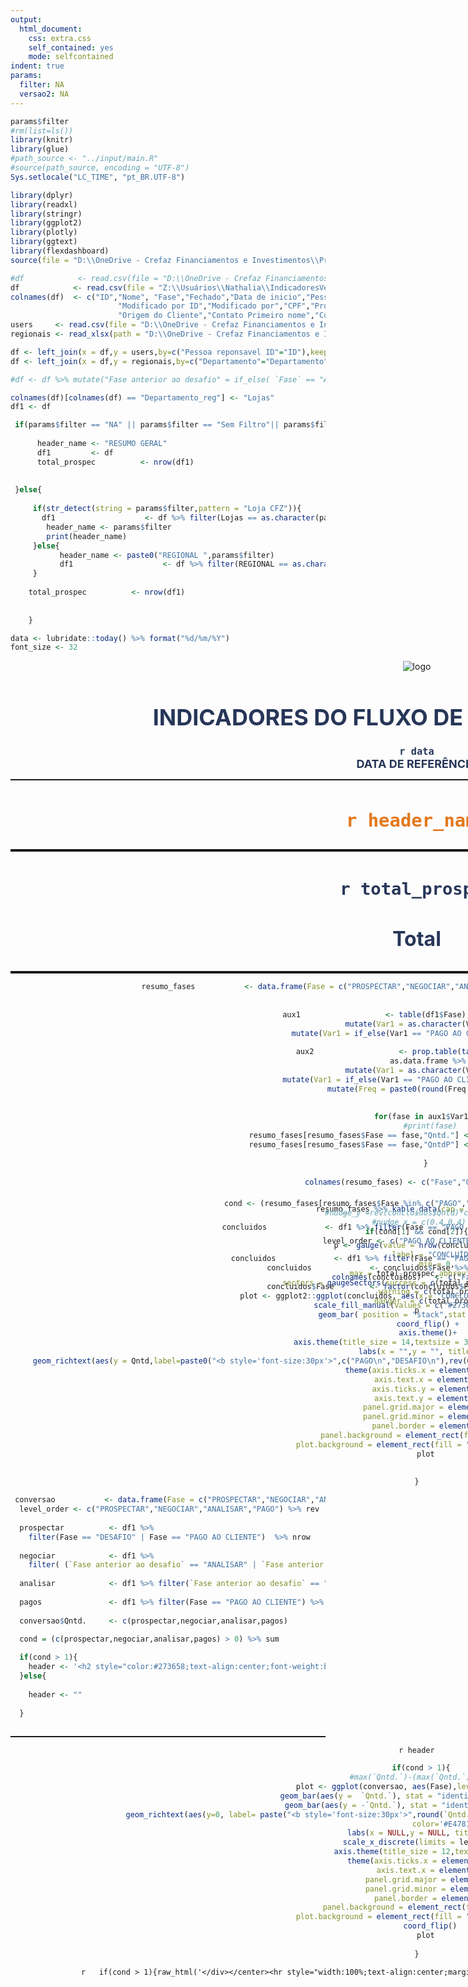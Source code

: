 ```yaml
---
output:
  html_document:
    css: extra.css
    self_contained: yes
    mode: selfcontained
indent: true
params:
  filter: NA
  versao2: NA 
---
```



<style type="text/css">
.main-container {
  max-width: 1300px;
  margin-left: auto;
  margin-right: auto;
}
</style>


```r
params$filter
#rm(list=ls())
library(knitr)
library(glue)
#path_source <- "../input/main.R"
#source(path_source, encoding = "UTF-8")
Sys.setlocale("LC_TIME", "pt_BR.UTF-8")

library(dplyr)
library(readxl)
library(stringr)
library(ggplot2)
library(plotly)
library(ggtext)
library(flexdashboard)
source(file = "D:\\OneDrive - Crefaz Financiamentos e Investimentos\\Projeto_Leads_Bitrix\\Dash_Leads_Britrix\\funcoes.R",encoding = "UTF-8")

#df            <- read.csv(file = "D:\\OneDrive - Crefaz Financiamentos e Investimentos\\Projeto_Leads_Bitrix\\Dash_Leads_Britrix\\dados\\report-bitrix.csv",sep = ";")
df            <- read.csv(file = "Z:\\Usuários\\Nathalia\\IndicadoresVendasBitrix\\report-bitrix.csv",sep = ";")
colnames(df)  <- c("ID","Nome", "Fase","Fechado","Data de inicio","Pessoa reponsavel ID","Pessoa responsável","Criado em","Modificado em",
                        "Modificado por ID","Modificado por","CPF","Produto Crefaz","Valor do emprestimo","Desafio","Fase automacao","Fase anterior ao desafio","Lead Fonte",
                        "Origem do Cliente","Contato Primeiro nome","Contato sobrenome","Contato Fonte","Data de Nascimento")
users     <- read.csv(file = "D:\\OneDrive - Crefaz Financiamentos e Investimentos\\Projeto_Leads_Bitrix\\Dash_Leads_Britrix\\dados\\users.csv",sep = ";")   
regionais <- read_xlsx(path = "D:\\OneDrive - Crefaz Financiamentos e Investimentos\\Projeto_Leads_Bitrix\\Dash_Leads_Britrix\\dados\\regionais.xlsx",sheet = "Planilha1")

df <- left_join(x = df,y = users,by=c("Pessoa reponsavel ID"="ID"),keep=TRUE,suffix = c("_LEADS","_users"))
df <- left_join(x = df,y = regionais,by=c("Departamento"="Departamento"),keep=TRUE,suffix = c("_LEADS","_reg"))

#df <- df %>% mutate("Fase anterior ao desafio" = if_else( `Fase` == "ANALISAR","ANALISAR",`Fase anterior ao desafio`))

colnames(df)[colnames(df) == "Departamento_reg"] <- "Lojas"
df1 <- df

 if(params$filter == "NA" || params$filter == "Sem Filtro"|| params$filter =="RESUMO GERAL"){
      
      header_name <- "RESUMO GERAL"
      df1         <- df
      total_prospec          <- nrow(df1)
    
      
 }else{
    
     if(str_detect(string = params$filter,pattern = "Loja CFZ")){
       df1                    <- df %>% filter(Lojas == as.character(params$filter))
        header_name <- params$filter
        print(header_name)
     }else{
           header_name <- paste0("REGIONAL ",params$filter)
           df1                    <- df %>% filter(REGIONAL == as.character(params$filter))
     }
    
    total_prospec          <- nrow(df1)
   
   
    }

data <- lubridate::today() %>% format("%d/%m/%Y")
font_size <- 32
```


<center>
<div style="width: 1300px;"> 


<div class="left"><img src='logo.png' alt='logo'/></div>
<h1  style="color:#273658;font-weight:bold;text-align:center;padding-top:-20px;font-size:36px"> INDICADORES DO FLUXO DE VENDAS DO BITRIX  </h1>
<div class="right" style="color:#273658;font-size:18px;font-weight:bold;text-align:center;">`r data` <br> DATA DE REFERÊNCIA</div>





<hr style="width:100%;text-align:center;margin-left:0;height:2px;color:#652B91;border-width: 1px;">
<h2 style="color:#E4781C;text-align:center;font-weight:bold;font-size:34px"> `r header_name` </h2>
<hr style="width:100%;text-align:center;margin-left:0;height:4px;color:#652B91;border-width: 1px;">
<h1 style="color:#273658;text-align:center;font-weight:bold;font-size:32px">  `r total_prospec`  </h1> 
<h3 style="color:#273658;text-align:center;font-weight:bold;font-size:32px">  Total  </h3>  
<hr style="width:100%;text-align:center;margin-left:0;height:4px;color:#652B91;border-width: 2px;">
</div>
</center>

<center>
<div style="width: 1300px;font-size:`r font_size`px;"> 
```r
resumo_fases           <- data.frame(Fase = c("PROSPECTAR","NEGOCIAR","ANALISAR","PAGO","DESAFIO"), Qntd. = 0, "QntdP" = 0)
    
    
    aux1                   <- table(df1$Fase) %>% as.data.frame %>% 
      mutate(Var1 = as.character(Var1)) %>% 
      mutate(Var1 = if_else(Var1 == "PAGO AO CLIENTE", "PAGO",Var1))
    
    aux2                   <- prop.table(table(df1$Fase)) %>% 
      as.data.frame %>% 
      mutate(Var1 = as.character(Var1)) %>% 
      mutate(Var1 = if_else(Var1 == "PAGO AO CLIENTE", "PAGO",Var1)) %>%
      mutate(Freq = paste0(round(Freq * 100,2),"%"))
    
  
    for(fase in aux1$Var1){
      #print(fase)
      resumo_fases[resumo_fases$Fase == fase,"Qntd."] <- aux1[aux1$Var1 == fase,"Freq"]
      resumo_fases[resumo_fases$Fase == fase,"QntdP"] <- aux2[aux2$Var1 == fase,"Freq"]
      
    }
    
    colnames(resumo_fases) <- c("Fase","Qntd.","%Qntd.")  
   

    resumo_fases %>% kable_data(cap = "",foot = NULL)

```
</div>
</center>


<center>
<div style="width: 1300px;"> 


```r
concluidos             <- df1 %>% filter(Fase == "PAGO AO CLIENTE" | Fase == "DESAFIO")

p <- gauge(value = nrow(concluidos), 
          label = "CONCLUÍDOS",
          min = 0, 
          max = total_prospec,abbreviate = FALSE, 
          sectors = gaugeSectors(success = c(total_prospec*0.9, total_prospec), 
                                 warning = c(total_prospec*0.3, total_prospec*0.9),
                                 danger  = c(total_prospec*0   , total_prospec*0.3)))
p
```

</div>
</center>


<center style = "padding-top:-200px;">
<div style="width: 1300px;margin-top:-200px;"> 
```r

cond <- (resumo_fases[resumo_fases$Fase %in% c("PAGO","DESAFIO"),"Qntd."] > 0) == TRUE
#nudge_y =rev(concluidos$Qntd)*c(-1,0.15)
 #nudge_x = c(0.4,0.4)
if(cond[1] && cond[2]){
   level_order <- c("PAGO AO CLIENTE","DESAFIO")

    concluidos             <- df1 %>% filter(Fase == "PAGO AO CLIENTE" | Fase == "DESAFIO")
    concluidos             <- concluidos$Fase %>% table() %>% as.data.frame
    colnames(concluidos)   <- c("Fase","Qntd")
    concluidos$Fase        <- factor(concluidos$Fase ,levels = level_order)
   plot <- ggplot2::ggplot(concluidos, aes(x = "CONCLUÍDOS",y = Qntd, fill = Fase)) +
     scale_fill_manual(values = c("#273658","#E4781C"))+
     geom_bar( position = "stack",stat = "identity") +
     coord_flip() +
     axis.theme()+
     axis.theme(title_size = 14,textsize = 30,pos_leg = "none") +
     labs(x = "",y = "", title ="")+
     geom_richtext(aes(y = Qntd,label=paste0("<b style='font-size:30px'>",c("PAGO\n","DESAFIO\n"),rev(Qntd),"</b>")),color=c("white"),fill=c("#273658","#E4781C"),position = "identity",) +
     theme(axis.ticks.x = element_blank(),
           axis.text.x = element_blank(),
           axis.ticks.y = element_blank(),
           axis.text.y = element_blank(),
           panel.grid.major = element_blank(),
           panel.grid.minor = element_blank(),
           panel.border = element_blank(),
           panel.background = element_rect(fill = "transparent"),
           plot.background = element_rect(fill = "transparent", color = NA))
    plot
  
  
}


```
</div>
</center>

```r
 conversao           <- data.frame(Fase = c("PROSPECTAR","NEGOCIAR","ANALISAR","PAGO"), Qntd. = 0)
  level_order <- c("PROSPECTAR","NEGOCIAR","ANALISAR","PAGO") %>% rev
  
  prospectar          <- df1 %>% 
    filter(Fase == "DESAFIO" | Fase == "PAGO AO CLIENTE")  %>% nrow
  
  negociar            <- df1 %>% 
    filter( (`Fase anterior ao desafio` == "ANALISAR" | `Fase anterior ao desafio` == "NEGOCIAR") | `Fase` == "PAGO AO CLIENTE") %>% nrow
  
  analisar            <- df1 %>% filter(`Fase anterior ao desafio` == "ANALISAR" | `Fase` == "PAGO AO CLIENTE") %>% nrow
  
  pagos               <- df1 %>% filter(Fase == "PAGO AO CLIENTE") %>% nrow
  
  conversao$Qntd.     <- c(prospectar,negociar,analisar,pagos) 
  
  cond = (c(prospectar,negociar,analisar,pagos) > 0) %>% sum

  if(cond > 1){
    header <- '<h2 style="color:#273658;text-align:center;font-weight:bold;font-size:32px">  CONVERSÃO DOS CONTATOS CONCLUÍDOS  </h2>'
  }else{
    
    header <- ""
    
  }
  
```  

<hr style="width:100%;text-align:center;margin-left:0;height:2px;color:#652B91;border-width: 1px;">
<center>
<div style="width: 1300px;"> 
`r header`
```r



 
  if(cond > 1){
#max(`Qntd.`)-(max(`Qntd.`)/3)
    plot <- ggplot(conversao, aes(Fase),level = level_order) +
      geom_bar(aes(y =  `Qntd.`), stat = "identity",fill = "#273658" ) + 
      geom_bar(aes(y = -`Qntd.`), stat = "identity",fill = "#273658") +
      geom_richtext(aes(y=0, label= paste("<b style='font-size:30px'>",round(`Qntd.`)," || ",round((`Qntd.`/max(`Qntd.`))*100,2),'%',"</b>")),
                color='#E4781C') +
      labs(x = NULL,y = NULL, title =NULL)+
      scale_x_discrete(limits = level_order)+
      axis.theme(title_size = 12,textsize = 30) +
      theme(axis.ticks.x = element_blank(),
            axis.text.x = element_blank(),
            panel.grid.major = element_blank(),
            panel.grid.minor = element_blank(),
            panel.border = element_blank(),
            panel.background = element_rect(fill = "transparent"),
            plot.background = element_rect(fill = "transparent", color = NA))+
      coord_flip()
    plot
   
}

```

`r   if(cond > 1){raw_html('</div></center><hr style="width:100%;text-align:center;margin-left:0;height:2px;color:#652B91;border-width: 1px;">')}else{}`